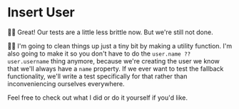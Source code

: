# Insert User

👨‍💼 Great! Our tests are a little less brittle now. But we're still not done.

🧝‍♂️ I'm going to clean things up just a tiny bit by making a utility function.
I'm also going to make it so you don't have to do the
`user.name ?? user.username` thing anymore, because we're creating the user we
know that we'll always have a `name` property. If we ever want to test the
fallback functionality, we'll write a test specifically for that rather than
inconveniencing ourselves everywhere.

Feel free to <DiffLink app1={0} app2={1} preview>check out what I did</DiffLink>
or do it yourself if you'd like.
